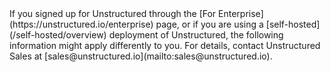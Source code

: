 <Note>
    If you signed up for Unstructured through the [For Enterprise](https://unstructured.io/enterprise) page, or if you are using a [self-hosted](/self-hosted/overview) deployment of Unstructured, the following information 
    might apply differently to you. For details, contact Unstructured Sales at [sales@unstructured.io](mailto:sales@unstructured.io).
</Note>